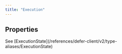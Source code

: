 ```yaml
---
title: "Execution"
---
```


## Properties

<ResponseField name="createdAt" type="Date" />
<ResponseField name="functionId" type="string" />
<ResponseField name="functionName" type="string" />
<ResponseField name="id" type="string" />
<ResponseField name="scheduledAt" type="Date" />
<ResponseField name="state" type="ExecutionState">
  See [ExecutionState](/references/defer-client/v2/type-aliases/ExecutionState)
</ResponseField>
<ResponseField name="updatedAt" type="Date" />
